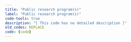 ```yaml
---
title: "Public research program(s)"
label: "Public research program(s)"
code-tools: true
description: "[ This code has no detailed description ]"
old_codes: REPLACE
code: {code}
---
```

